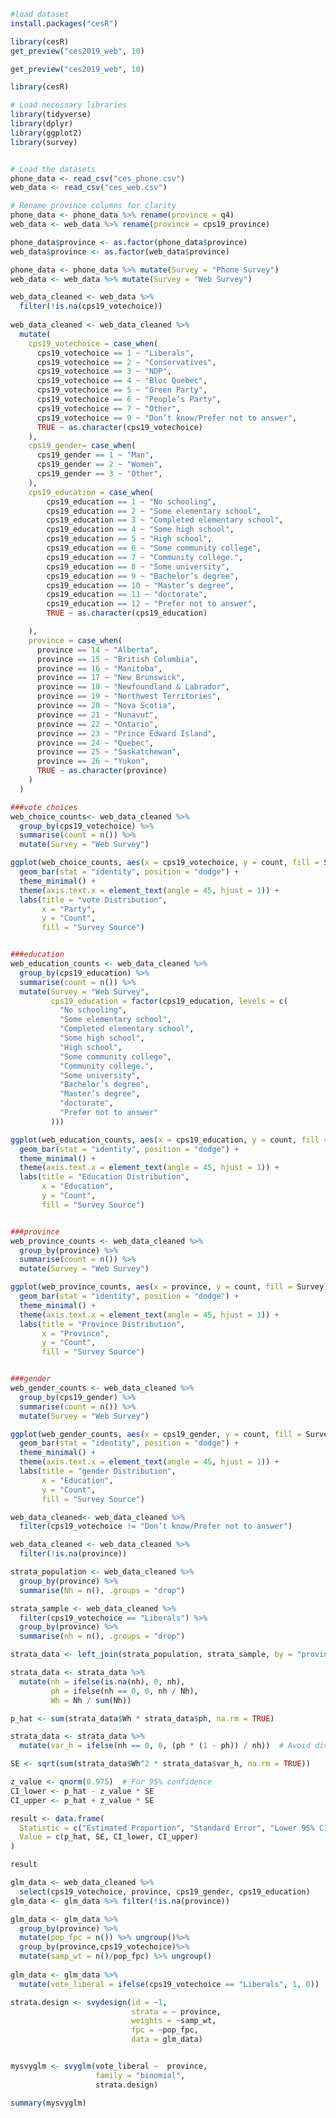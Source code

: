 

```R
#load dataset
install.packages("cesR")
```
```R
library(cesR)
get_preview("ces2019_web", 10)

```
```R
get_preview("ces2019_web", 10)

```


```R

library(cesR)

# Load necessary libraries
library(tidyverse)
library(dplyr)
library(ggplot2)
library(survey)


# Load the datasets
phone_data <- read_csv("ces_phone.csv")
web_data <- read_csv("ces_web.csv")

# Rename province columns for clarity
phone_data <- phone_data %>% rename(province = q4)
web_data <- web_data %>% rename(province = cps19_province)

phone_data$province <- as.factor(phone_data$province)
web_data$province <- as.factor(web_data$province)

phone_data <- phone_data %>% mutate(Survey = "Phone Survey")
web_data <- web_data %>% mutate(Survey = "Web Survey")

```


```R
web_data_cleaned <- web_data %>% 
  filter(!is.na(cps19_votechoice))
                                        
web_data_cleaned <- web_data_cleaned %>%
  mutate(
    cps19_votechoice = case_when(
      cps19_votechoice == 1 ~ "Liberals",
      cps19_votechoice == 2 ~ "Conservatives",
      cps19_votechoice == 3 ~ "NDP",
      cps19_votechoice == 4 ~ "Bloc Quebec",
      cps19_votechoice == 5 ~ "Green Party",
      cps19_votechoice == 6 ~ "People’s Party",
      cps19_votechoice == 7 ~ "Other",
      cps19_votechoice == 9 ~ "Don’t know/Prefer not to answer",
      TRUE ~ as.character(cps19_votechoice)
    ),
    cps19_gender= case_when(
      cps19_gender == 1 ~ "Man",
      cps19_gender == 2 ~ "Women",
      cps19_gender == 3 ~ "Other",
    ),
    cps19_education = case_when(
        cps19_education == 1 ~ "No schooling",
        cps19_education == 2 ~ "Some elementary school",
        cps19_education == 3 ~ "Completed elementary school",
        cps19_education == 4 ~ "Some high school",
        cps19_education == 5 ~ "High school",
        cps19_education == 6 ~ "Some community college",
        cps19_education == 7 ~ "Community college.",
        cps19_education == 8 ~ "Some university",
        cps19_education == 9 ~ "Bachelor’s degree",
        cps19_education == 10 ~ "Master’s degree",
        cps19_education == 11 ~ "doctorate",
        cps19_education == 12 ~ "Prefer not to answer",
        TRUE ~ as.character(cps19_education)

    ),
    province = case_when(
      province == 14 ~ "Alberta",
      province == 15 ~ "British Columbia",
      province == 16 ~ "Manitoba",
      province == 17 ~ "New Brunswick",
      province == 18 ~ "Newfoundland & Labrador",
      province == 19 ~ "Northwest Territories",
      province == 20 ~ "Nova Scotia",
      province == 21 ~ "Nunavut",
      province == 22 ~ "Ontario",
      province == 23 ~ "Prince Edward Island",
      province == 24 ~ "Quebec",
      province == 25 ~ "Saskatchewan",
      province == 26 ~ "Yukon",
      TRUE ~ as.character(province)
    )
  )
```

```R
###vote choices
web_choice_counts<- web_data_cleaned %>%
  group_by(cps19_votechoice) %>%
  summarise(count = n()) %>%
  mutate(Survey = "Web Survey")

ggplot(web_choice_counts, aes(x = cps19_votechoice, y = count, fill = Survey)) +
  geom_bar(stat = "identity", position = "dodge") +
  theme_minimal() +
  theme(axis.text.x = element_text(angle = 45, hjust = 1)) +
  labs(title = "vote Distribution",
       x = "Party",
       y = "Count",
       fill = "Survey Source")


###education
web_education_counts <- web_data_cleaned %>%
  group_by(cps19_education) %>%
  summarise(count = n()) %>%
  mutate(Survey = "Web Survey",
         cps19_education = factor(cps19_education, levels = c(
           "No schooling",
           "Some elementary school",
           "Completed elementary school",
           "Some high school",
           "High school",
           "Some community college",
           "Community college.",
           "Some university",
           "Bachelor’s degree",
           "Master’s degree",
           "doctorate",
           "Prefer not to answer"
         ))) 

ggplot(web_education_counts, aes(x = cps19_education, y = count, fill = Survey)) +
  geom_bar(stat = "identity", position = "dodge") +
  theme_minimal() +
  theme(axis.text.x = element_text(angle = 45, hjust = 1)) +
  labs(title = "Education Distribution",
       x = "Education",
       y = "Count",
       fill = "Survey Source")


###province
web_province_counts <- web_data_cleaned %>%
  group_by(province) %>%
  summarise(count = n()) %>%
  mutate(Survey = "Web Survey")

ggplot(web_province_counts, aes(x = province, y = count, fill = Survey)) +
  geom_bar(stat = "identity", position = "dodge") +
  theme_minimal() +
  theme(axis.text.x = element_text(angle = 45, hjust = 1)) +
  labs(title = "Province Distribution",
       x = "Province",
       y = "Count",
       fill = "Survey Source")


###gender
web_gender_counts <- web_data_cleaned %>%
  group_by(cps19_gender) %>%
  summarise(count = n()) %>%
  mutate(Survey = "Web Survey")

ggplot(web_gender_counts, aes(x = cps19_gender, y = count, fill = Survey)) +
  geom_bar(stat = "identity", position = "dodge") +
  theme_minimal() +
  theme(axis.text.x = element_text(angle = 45, hjust = 1)) +
  labs(title = "gender Distribution",
       x = "Education",
       y = "Count",
       fill = "Survey Source")

```


```R

web_data_cleaned<- web_data_cleaned %>% 
  filter(cps19_votechoice != "Don’t know/Prefer not to answer")

web_data_cleaned <- web_data_cleaned %>%
  filter(!is.na(province))

strata_population <- web_data_cleaned %>%
  group_by(province) %>%
  summarise(Nh = n(), .groups = "drop") 

strata_sample <- web_data_cleaned %>%
  filter(cps19_votechoice == "Liberals") %>%
  group_by(province) %>%
  summarise(nh = n(), .groups = "drop")

strata_data <- left_join(strata_population, strata_sample, by = "province")

strata_data <- strata_data %>%
  mutate(nh = ifelse(is.na(nh), 0, nh), 
         ph = ifelse(nh == 0, 0, nh / Nh),
         Wh = Nh / sum(Nh))

p_hat <- sum(strata_data$Wh * strata_data$ph, na.rm = TRUE)

strata_data <- strata_data %>%
  mutate(var_h = ifelse(nh == 0, 0, (ph * (1 - ph)) / nh))  # Avoid division by zero

SE <- sqrt(sum(strata_data$Wh^2 * strata_data$var_h, na.rm = TRUE))

z_value <- qnorm(0.975)  # For 95% confidence
CI_lower <- p_hat - z_value * SE
CI_upper <- p_hat + z_value * SE

result <- data.frame(
  Statistic = c("Estimated Proportion", "Standard Error", "Lower 95% CI", "Upper 95% CI"),
  Value = c(p_hat, SE, CI_lower, CI_upper)
)

result

```
```R
glm_data <- web_data_cleaned %>%
  select(cps19_votechoice, province, cps19_gender, cps19_education)
glm_data <- glm_data %>% filter(!is.na(province))

glm_data <- glm_data %>%
  group_by(province) %>%
  mutate(pop_fpc = n()) %>% ungroup()%>% 
  group_by(province,cps19_votechoice)%>%
  mutate(samp_wt = n()/pop_fpc) %>% ungroup()
  
glm_data <- glm_data %>%
  mutate(vote_liberal = ifelse(cps19_votechoice == "Liberals", 1, 0))

```


```R

strata.design <- svydesign(id = ~1,
                           strata = ~ province, 
                           weights = ~samp_wt, 
                           fpc = ~pop_fpc, 
                           data = glm_data)


mysvyglm <- svyglm(vote_liberal ~  province,
                   family = "binomial",
                   strata.design)

summary(mysvyglm)
```

 

